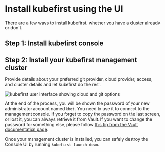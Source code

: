 

# Install kubefirst using the UI

There are a few ways to install kubefirst, whether you have a cluster already or don't.

## Step 1: Install kubefirst console

<Tabs>
    <TabItem value="homebrew" label="New cluster">
      <Homebrew />
    </TabItem>
    <TabItem value="helm" label="Helm">
      <Helm />
    </TabItem>
</Tabs>

## Step 2: Install your kubefirst management cluster

Provide details about your preferred git provider, cloud provider, access, and cluster details and let kubefirst do the rest.

![kubefirst user interface showing cloud and git options](../img/console/installer.png)

At the end of the process, you will be shown the password of your new administrator account named `kbot`. You need to use it to connect to the management console. If you forget to copy the password on the last screen, or lost it, you can always retrieve it from Vault. If you want to change the password for something else, please follow [this tip from the Vault documentation page](./vault.mdx#how-can-i-change-my-users-password).

Once your management cluster is installed, you can safely destroy the Console UI by running `kubefirst launch down`.
